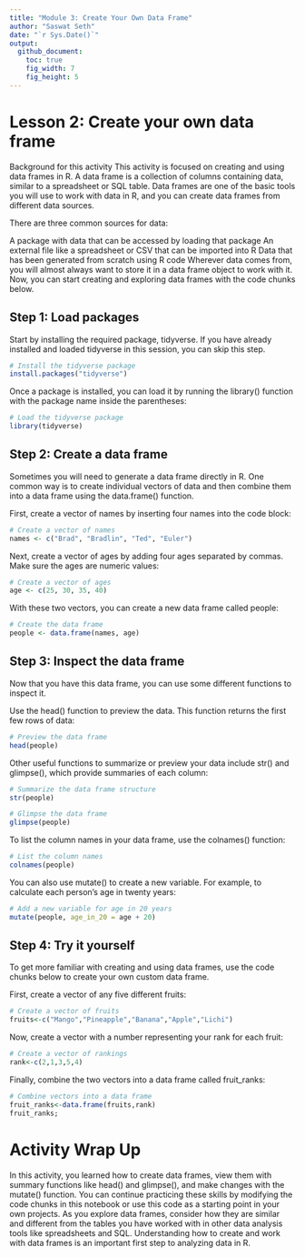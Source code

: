 ```yaml
---
title: "Module 3: Create Your Own Data Frame"
author: "Saswat Seth"
date: "`r Sys.Date()`"
output: 
  github_document:
    toc: true
    fig_width: 7
    fig_height: 5
---
```


 


# Lesson 2: Create your own data frame

Background for this activity
This activity is focused on creating and using data frames in R. A data frame is a collection of columns containing data, similar to a spreadsheet or SQL table. Data frames are one of the basic tools you will use to work with data in R, and you can create data frames from different data sources.

There are three common sources for data:

A package with data that can be accessed by loading that package
An external file like a spreadsheet or CSV that can be imported into R
Data that has been generated from scratch using R code
Wherever data comes from, you will almost always want to store it in a data frame object to work with it. Now, you can start creating and exploring data frames with the code chunks below.

## Step 1: Load packages
Start by installing the required package, tidyverse. If you have already installed and loaded tidyverse in this session, you can skip this step.

```r
# Install the tidyverse package
install.packages("tidyverse")
```

Once a package is installed, you can load it by running the library() function with the package name inside the parentheses:

```r
# Load the tidyverse package
library(tidyverse)
```

## Step 2: Create a data frame
Sometimes you will need to generate a data frame directly in R. One common way is to create individual vectors of data and then combine them into a data frame using the data.frame() function.

First, create a vector of names by inserting four names into the code block:

```r
# Create a vector of names
names <- c("Brad", "Bradlin", "Ted", "Euler")
```

Next, create a vector of ages by adding four ages separated by commas. Make sure the ages are numeric values:

```r
# Create a vector of ages
age <- c(25, 30, 35, 40)
```

With these two vectors, you can create a new data frame called people:


```r
# Create the data frame
people <- data.frame(names, age)
```

## Step 3: Inspect the data frame
Now that you have this data frame, you can use some different functions to inspect it.

Use the head() function to preview the data. This function returns the first few rows of data:

```r
# Preview the data frame
head(people)
```

Other useful functions to summarize or preview your data include str() and glimpse(), which provide summaries of each column:

```r
# Summarize the data frame structure
str(people)
```

```r
# Glimpse the data frame
glimpse(people)
```

To list the column names in your data frame, use the colnames() function:


```r
# List the column names
colnames(people)
```

You can also use mutate() to create a new variable. For example, to calculate each person's age in twenty years:

```r
# Add a new variable for age in 20 years
mutate(people, age_in_20 = age + 20)
```

## Step 4: Try it yourself
To get more familiar with creating and using data frames, use the code chunks below to create your own custom data frame.

First, create a vector of any five different fruits:

```r
# Create a vector of fruits
fruits<-c("Mango","Pineapple","Banana","Apple","Lichi")
```

Now, create a vector with a number representing your rank for each fruit:


```r
# Create a vector of rankings
rank<-c(2,1,3,5,4)
```

Finally, combine the two vectors into a data frame called fruit_ranks:


```r
# Combine vectors into a data frame
fruit_ranks<-data.frame(fruits,rank)
fruit_ranks;
```

# Activity Wrap Up
In this activity, you learned how to create data frames, view them with summary functions like head() and glimpse(), and make changes with the mutate() function. You can continue practicing these skills by modifying the code chunks in this notebook or use this code as a starting point in your own projects. As you explore data frames, consider how they are similar and different from the tables you have worked with in other data analysis tools like spreadsheets and SQL. Understanding how to create and work with data frames is an important first step to analyzing data in R.


